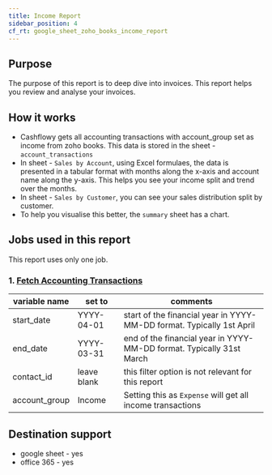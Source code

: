 ```yaml
---
title: Income Report
sidebar_position: 4
cf_rt: google_sheet_zoho_books_income_report
---
```


<Gsheet
  src="https://docs.google.com/spreadsheets/d/1hazPEb69ZKJYU0OFUCt1mAWSQyhmvgVUbNFgctw2f-w/edit#gid=90267286"
  type="report"
/>

## Purpose 
The purpose of this report is to deep dive into invoices. This report helps you review and analyse your invoices. 

<AddReport
  template={frontMatter.cf_rt}
/>


## How it works 
- Cashflowy gets all accounting transactions with account_group set as income from zoho books. This data is stored in the sheet - `account_transactions`
- In sheet - `Sales by Account`, using Excel formulaes, the data is presented in a tabular format with months along the x-axis and account name along the y-axis. This helps you see your income split and trend over the months. 
- In sheet - `Sales by Customer`, you can see your sales distribution split by customer.
- To help you visualise this better, the `summary` sheet has a chart.  


## Jobs used in this report
This report uses only one job.
### 1. [Fetch Accounting Transactions](/library/jobs/zoho_books/fetch_account_transactions)

| variable name | set to | comments|
| --- | --- | --- | 
| start_date| YYYY-04-01 | start of the financial year in YYYY-MM-DD format. Typically 1st April |
| end_date| YYYY-03-31 | end of the financial year in YYYY-MM-DD format. Typically 31st March |
| contact_id| leave blank| this filter option is not relevant for this report |
| account_group| Income | Setting this as `Expense` will get all income transactions |


## Destination support 
- google sheet - yes
- office 365 - yes
